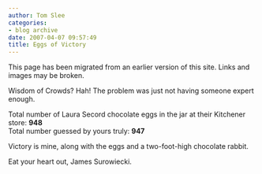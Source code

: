 ```yaml
---
author: Tom Slee
categories:
- blog archive
date: 2007-04-07 09:57:49
title: Eggs of Victory
---
```


::: {.callout-note}

This page has been migrated from an earlier version of this site. 
Links and images may be broken.

:::



				

Wisdom of Crowds? Hah! The problem was just not having someone expert enough.




Total number of Laura Secord chocolate eggs in the jar at their Kitchener store: **948**  
Total number guessed by yours truly: **947**




Victory is mine, along with the eggs and a two-foot-high chocolate rabbit. 




Eat your heart out, James Surowiecki.


		
